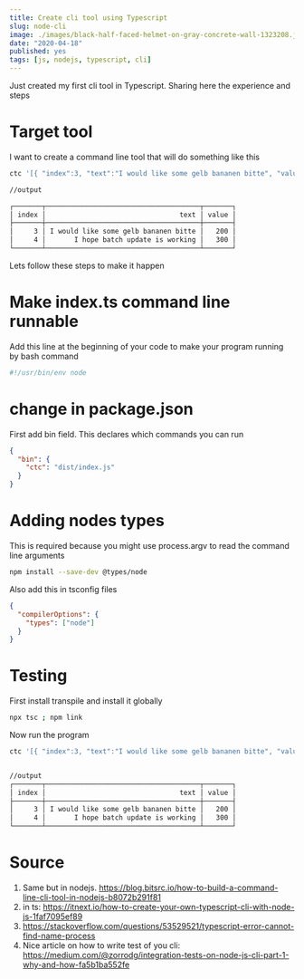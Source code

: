 ```yaml
---
title: Create cli tool using Typescript
slug: node-cli
image: ./images/black-half-faced-helmet-on-gray-concrete-wall-1323208.jpg
date: "2020-04-18"
published: yes
tags: [js, nodejs, typescript, cli]
---
```



Just created my first cli tool in Typescript. Sharing here the experience and steps

# Target tool

I want to create a command line tool that will do something like this

<CodeDivWrapper>

```bash
ctc '[{ "index":3, "text":"I would like some gelb bananen bitte", "value":200 }, { "index":4, "text":"I hope batch update is working", "value":300   } ]'

//output

┌───────┬──────────────────────────────────────┬───────┐
│ index │                                 text │ value │
├───────┼──────────────────────────────────────┼───────┤
│     3 │ I would like some gelb bananen bitte │   200 │
│     4 │       I hope batch update is working │   300 │
└───────┴──────────────────────────────────────┴───────┘
```

</CodeDivWrapper>

Lets follow these steps to make it happen

# Make index.ts command line runnable

Add this line at the beginning of your code to make your program running by bash command

<CodeDivWrapper>

```bash
#!/usr/bin/env node
```

</CodeDivWrapper>

# change in package.json

First add bin field. This declares which commands you can run

<CodeDivWrapper>

```json
{
  "bin": {
    "ctc": "dist/index.js"
  }
}
```

</CodeDivWrapper>

# Adding nodes types

This is required because you might use process.argv to read the command line arguments

<CodeDivWrapper>

```bash
npm install --save-dev @types/node
```

</CodeDivWrapper>

Also add this in tsconfig files

<CodeDivWrapper>

```json
{
  "compilerOptions": {
    "types": ["node"]
  }
}
```

</CodeDivWrapper>

# Testing

First install transpile and install it globally

<CodeDivWrapper>

```bash
npx tsc ; npm link
```

</CodeDivWrapper>

Now run the program

<CodeDivWrapper>

```bash
ctc '[{ "index":3, "text":"I would like some gelb bananen bitte", "value":200 }, { "index":4, "text":"I hope batch update is working", "value":300   } ]'


//output
┌───────┬──────────────────────────────────────┬───────┐
│ index │                                 text │ value │
├───────┼──────────────────────────────────────┼───────┤
│     3 │ I would like some gelb bananen bitte │   200 │
│     4 │       I hope batch update is working │   300 │
└───────┴──────────────────────────────────────┴───────┘
```

</CodeDivWrapper>

# Source

1. Same but in nodejs. https://blog.bitsrc.io/how-to-build-a-command-line-cli-tool-in-nodejs-b8072b291f81
2. in ts: https://itnext.io/how-to-create-your-own-typescript-cli-with-node-js-1faf7095ef89
3. https://stackoverflow.com/questions/53529521/typescript-error-cannot-find-name-process
4. Nice article on how to write test of you cli: https://medium.com/@zorrodg/integration-tests-on-node-js-cli-part-1-why-and-how-fa5b1ba552fe
